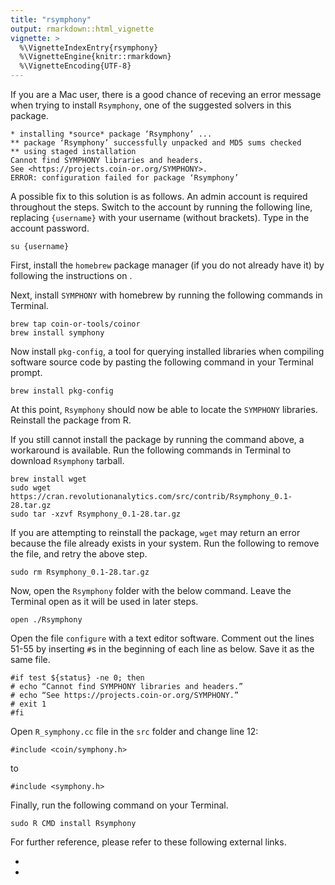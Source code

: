 ```yaml
---
title: "rsymphony"
output: rmarkdown::html_vignette
vignette: >
  %\VignetteIndexEntry{rsymphony}
  %\VignetteEngine{knitr::rmarkdown}
  %\VignetteEncoding{UTF-8}
---
```


If you are a Mac user, there is a good chance of receving an error message when trying to install `Rsymphony`, one of the suggested solvers in this package.

```
* installing *source* package ‘Rsymphony’ ...
** package ‘Rsymphony’ successfully unpacked and MD5 sums checked
** using staged installation
Cannot find SYMPHONY libraries and headers.
See <https://projects.coin-or.org/SYMPHONY>.
ERROR: configuration failed for package ‘Rsymphony’
```

A possible fix to this solution is as follows. An admin account is required throughout the steps. Switch to the account by running the following line, replacing `{username}` with your username (without brackets). Type in the account password.

```
su {username}
```

First, install the `homebrew` package manager (if you do not already have it) by following the instructions on \link{http://brew.sh/}.

Next, install `SYMPHONY` with homebrew by running the following commands in Terminal.

```
brew tap coin-or-tools/coinor 
brew install symphony
```

Now install `pkg-config`, a tool for querying installed libraries when compiling software source code by pasting the following command in your Terminal prompt.

```
brew install pkg-config
```

At this point, `Rsymphony` should now be able to locate the `SYMPHONY` libraries. Reinstall the package from R.

If you still cannot install the package by running the command above, a workaround is available. Run the following commands in Terminal to download `Rsymphony` tarball.

```
brew install wget 
sudo wget https://cran.revolutionanalytics.com/src/contrib/Rsymphony_0.1-28.tar.gz 
sudo tar -xzvf Rsymphony_0.1-28.tar.gz
```

If you are attempting to reinstall the package, `wget` may return an error because the file already exists in your system. Run the following to remove the file, and retry the above step.

```
sudo rm Rsymphony_0.1-28.tar.gz
```

Now, open the `Rsymphony` folder with the below command. Leave the Terminal open as it will be used in later steps.

```
open ./Rsymphony
```

Open the file `configure` with a text editor software. Comment out the lines 51-55 by inserting `#`s in the beginning of each line as below. Save it as the same file.

```
#if test ${status} -ne 0; then 
# echo “Cannot find SYMPHONY libraries and headers.” 
# echo “See https://projects.coin-or.org/SYMPHONY.” 
# exit 1 
#fi
```

Open `R_symphony.cc` file in the `src` folder and change line 12:

```
#include <coin/symphony.h>
```

to

```
#include <symphony.h>
```

Finally, run the following command on your Terminal.

```
sudo R CMD install Rsymphony
```

For further reference, please refer to these following external links.

* \link{https://stackoverflow.com/questions/32129191/osx-installing-rsymphony-linking-headers-and-libs/37599406#37599406}
* \link{https://stackoverflow.com/questions/42215523/installing-rsymphony-using-rstudio-on-macos}

